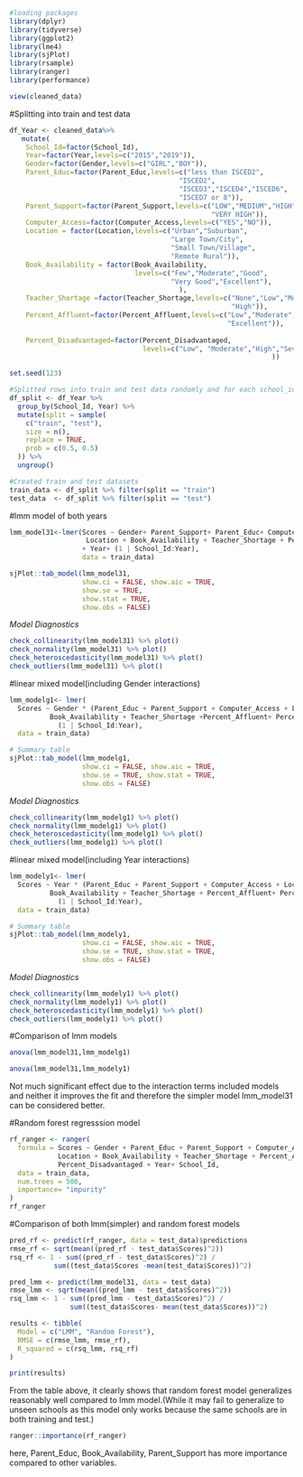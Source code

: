 ```r
#loading packages
library(dplyr)
library(tidyverse)
library(ggplot2)
library(lme4)
library(sjPlot)
library(rsample)
library(ranger)
library(performance)
```


```r
view(cleaned_data)
```


#Splitting into train and test data 
```r
df_Year <- cleaned_data%>%
   mutate(
    School_Id=factor(School_Id),
    Year=factor(Year,levels=c("2015","2019")),
    Gender=factor(Gender,levels=c("GIRL","BOY")),
    Parent_Educ=factor(Parent_Educ,levels=c("less than ISCED2",
                                          "ISCED2",
                                          "ISCED3","ISCED4","ISCED6",
                                          "ISCED7 or 8")),
    Parent_Support=factor(Parent_Support,levels=c("LOW","MEDIUM","HIGH",
                                                  "VERY HIGH")),
    Computer_Access=factor(Computer_Access,levels=c("YES","NO")),
    Location = factor(Location,levels=c("Urban","Suburban",
                                        "Large Town/City",
                                        "Small Town/Village",
                                        "Remote Rural")),
    Book_Availability = factor(Book_Availability,
                               levels=c("Few","Moderate","Good",
                                        "Very Good","Excellent"),
                                          ),
    Teacher_Shortage =factor(Teacher_Shortage,levels=c("None","Low","Moderate",
                                                       "High")),
    Percent_Affluent=factor(Percent_Affluent,levels=c("Low","Moderate","High",
                                                      "Excellent")),
   
    Percent_Disadvantaged=factor(Percent_Disadvantaged,
                                 levels=c("Low", "Moderate","High","Severe"),
                                                                 ))
```
 
 
```r
set.seed(123) 

#Splitted rows into train and test data randomly and for each school_id year group 
df_split <- df_Year %>%
  group_by(School_Id, Year) %>%
  mutate(split = sample(
    c("train", "test"),
    size = n(),
    replace = TRUE,
    prob = c(0.5, 0.5)
  )) %>%
  ungroup()

#Created train and test datasets
train_data <- df_split %>% filter(split == "train")
test_data  <- df_split %>% filter(split == "test")
```

#lmm model of both years
```r
lmm_model31<-lmer(Scores ~ Gender+ Parent_Support+ Parent_Educ+ Computer_Access+
                   Location + Book_Availability + Teacher_Shortage + Percent_Affluent+ Percent_Disadvantaged
                  + Year+ (1 | School_Id:Year), 
                  data = train_data)

sjPlot::tab_model(lmm_model31,
                  show.ci = FALSE, show.aic = TRUE,
                  show.se = TRUE,
                  show.stat = TRUE,
                  show.obs = FALSE)
```

*Model Diagnostics*
```r
check_collinearity(lmm_model31) %>% plot()
check_normality(lmm_model31) %>% plot()
check_heteroscedasticity(lmm_model31) %>% plot()
check_outliers(lmm_model31) %>% plot()
```

#linear mixed model(including Gender interactions) 
```r
lmm_modelg1<- lmer(
  Scores ~ Gender * (Parent_Educ + Parent_Support + Computer_Access + Location +
          Book_Availability + Teacher_Shortage +Percent_Affluent+ Percent_Disadvantaged + Year) +
            (1 | School_Id:Year),
  data = train_data)

# Summary table
sjPlot::tab_model(lmm_modelg1,
                  show.ci = FALSE, show.aic = TRUE,
                  show.se = TRUE, show.stat = TRUE,
                  show.obs = FALSE)
```
*Model Diagnostics*
```r
check_collinearity(lmm_modelg1) %>% plot()
check_normality(lmm_modelg1) %>% plot()
check_heteroscedasticity(lmm_modelg1) %>% plot()
check_outliers(lmm_modelg1) %>% plot()
```
#linear mixed model(including Year interactions)
```r
lmm_modely1<- lmer(
  Scores ~ Year * (Parent_Educ + Parent_Support + Computer_Access + Location +
          Book_Availability + Teacher_Shortage + Percent_Affluent+ Percent_Disadvantaged) +
            (1 | School_Id:Year),
  data = train_data)

# Summary table
sjPlot::tab_model(lmm_modely1,
                  show.ci = FALSE, show.aic = TRUE,
                  show.se = TRUE, show.stat = TRUE,
                  show.obs = FALSE)
```
*Model Diagnostics*
```r
check_collinearity(lmm_modely1) %>% plot()
check_normality(lmm_modely1) %>% plot()
check_heteroscedasticity(lmm_modely1) %>% plot()
check_outliers(lmm_modely1) %>% plot()
```

#Comparison of lmm models
```r
anova(lmm_model31,lmm_modelg1)
```

```r
anova(lmm_model31,lmm_modely1)
```
Not much significant effect due to the interaction terms included models and 
neither it improves the fit and therefore the simpler model lmm_model31 can be 
considered better.


#Random forest regresssion model
```r
rf_ranger <- ranger(
  formula = Scores ~ Gender + Parent_Educ + Parent_Support + Computer_Access +
            Location + Book_Availability + Teacher_Shortage + Percent_Affluent+
            Percent_Disadvantaged + Year+ School_Id,
  data = train_data,
  num.trees = 500,
  importance= "impurity"
)
rf_ranger
```

#Comparison of both lmm(simpler) and random forest models
```r
pred_rf <- predict(rf_ranger, data = test_data)$predictions
rmse_rf <- sqrt(mean((pred_rf - test_data$Scores)^2))
rsq_rf <- 1 - sum((pred_rf - test_data$Scores)^2) / 
           sum((test_data$Scores -mean(test_data$Scores))^2)
```

```r
pred_lmm <- predict(lmm_model31, data = test_data)
rmse_lmm <- sqrt(mean((pred_lmm - test_data$Scores)^2))
rsq_lmm <- 1 - sum((pred_lmm - test_data$Scores)^2) / 
               sum((test_data$Scores- mean(test_data$Scores))^2)
```

```r
results <- tibble(
  Model = c("LMM", "Random Forest"),
  RMSE = c(rmse_lmm, rmse_rf),
  R_squared = c(rsq_lmm, rsq_rf)
)

print(results)
```

From the table above, it clearly shows that random forest model generalizes 
reasonably well compared to lmm model.(While it may fail to generalize to unseen 
schools as this model only works because the same schools are in both training and test.)

```r
ranger::importance(rf_ranger)
```
here, Parent_Educ, Book_Availability, Parent_Support has more importance compared to other variables.
